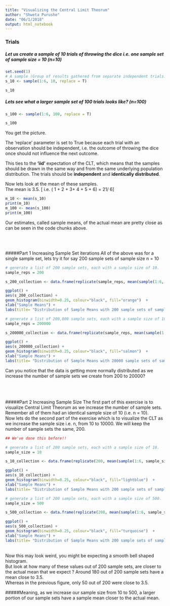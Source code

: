 ```yaml
---
title: "Visualizing the Central Limit Theorum"
author: "Shweta Purushe"
date: "06/1/2018"
output: html_notebook
---
```



### Trials  
##### Let us create a sample of 10 trials of throwing the dice i.e. one sample set of sample size = 10 (n=10)
```r
set.seed(1)
# A sample (Group of results gathered from separate independent trials.) of 10 trials
s_10 <- sample(1:6, 10, replace = T) 

s_10

```
    
#####  Lets see what a larger sample set of 100 trials looks like? (n=100)
```r
s_100 <- sample(1:6, 100, replace = T)

s_100
```

You get the picture.

The 'replace' parameter is set to True because each trial with an observation should be independent, i.e. the outcome of throwing the dice once should not influence the next outcome.
  
This ties to the __'iid'__ expectation of the CLT, which means that the samples should be drawn in the same way and from the same underlying population distribution. The trials should be __independent__ and __identically distributed__. 
  
    
    
  
    
Now lets look at the mean of these samples.  
The mean is 3.5. [ i.e. ( 1 + 2 + 3+ 4 + 5 + 6) = 21/ 6]
```r
m_10 <- mean(s_10)
print(m_10)
m_100 <- mean(s_100)
print(m_100)
```
Our estimates, called sample means,  of the actual mean are pretty close as can be seen in the code chunks above.     

<br>
<br>

#####Part 1 Increasing Sample Set iterations
All of the above was for a single sample set, lets try it for say 200 sample sets of sample size n = 10


```r
# generate a list of 200 sample sets, each with a sample size of 10. 
sample_reps = 200

s_200_collection <- data.frame(replicate(sample_reps, mean(sample(1:6, 10, replace = T))))

ggplot() + 
aes(s_200_collection) + 
geom_histogram(binwidth=0.25, colour="black", fill="orange")  +
xlab("Sample Means") + 
labs(title= "Distribution of Sample Means with 200 sample sets of sample size n = 10")
```

```r
# generate a list of 200,000 sample sets, each with a sample size of 10. 
sample_reps = 200000

s_200000_collection <- data.frame(replicate(sample_reps, mean(sample(1:6, 10, replace = T))))

ggplot() + 
aes(s_200000_collection) + 
geom_histogram(binwidth=0.25, colour="black", fill="salmon")  +
xlab("Sample Means") + 
labs(title= "Distribution of Sample Means with 20000 sample sets of sample size n = 10")
```

Can you notice that the data is getting more normally distributed as we increase the number of sample sets we create from 200 to 20000? 
<br>
<br>
<br>
<br>



#####Part 2 Increasing Sample Size
The first part of this exercise is to visualize Central Limit Theorum as we increase the number of sample sets. Remember all of them had an identical sample size of 10 (i.e. n = 10). 
<br>
Now lets do the second part of the exercise which is to visualize the CLT as we increase the sample size i.e. n,  from 10 to 10000. We will keep the number of sample sets the same, 200. 
```r
## We've done this before!!

# generate a list of 200 sample sets, each with a sample size of 10. 
sample_size = 10

s_10_collection <- data.frame(replicate(200, mean(sample(1:6, sample_size, replace = T))))

ggplot() + 
aes(s_10_collection) + 
geom_histogram(binwidth=0.25, colour="black", fill="lightblue")  +
xlab("Sample Means") + 
labs(title= "Distribution of Sample Means with 200 sample sets of sample size n = 10")
```






```r

# generate a list of 200 sample sets, each with a sample size of 500. 
sample_size = 500

s_500_collection <- data.frame(replicate(200, mean(sample(1:6, sample_size, replace = T))))

ggplot() + 
aes(s_500_collection) + 
geom_histogram(binwidth=0.25, colour="black", fill="turquoise")  +
xlab("Sample Means") + 
labs(title= "Distribution of Sample Means with 200 sample sets of sample size n = 500")
```


<br>
Now this may look weird, you might be expecting a smooth bell shaped histogram. 
<br>But look at how many of these values out of 200 sample sets, are closer to the actual mean that we expect ? Around 180 out of 200 sample sets have a mean close to 3.5. 
<br>
Whereas in the previous figure, only 50 out of 200 were close to 3.5. 

#####Meaning, as we increase our sample size from 10 to 500, a larger portion of our sample sets have a sample mean closer to the actual mean. 